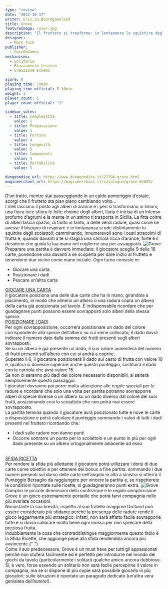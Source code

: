 ```yaml
---
type: "review"
date: "2022-10-17"
writer: Eris.in.Boardgameland
title: Grove
featureImage: cover.jpg
description: "Il frutteto si trasforma: in lontananza lo squittire degli scoiattoli e tante ricette da scoprire"
designer:
  - Mark Tuck
publisher:
  - GateOnGames
mechanisms:
  - Solitario
  - Piazzamento tessere
  - Creazione schemi

score: 8
playing_time: 10min
playing_time_official: 5-10min
weight: 1
player_count: 1
player_count_official: "1"

sidebar_votes:
  - title: Complessità
    value: 1
  - title: Preparazione
    value: 1
  - title: Fortuna
    value: 4
  - title: Longevità
    value: 5
  - title: Componenti
    value: 4
  - title: Portabilità
    value: 5

dungeondice_url: https://www.dungeondice.it/27796-grove.html
magicmerchant_url: https://magicmerchant.it/catalogue/grove-61089/
---
```


<Setting>
  D’un tratto, mentre stai passeggiando in un caldo pomeriggio d’estate, scorgi
  che il frutteto sta pian piano cambiando volto… <br />I meli lasciano il posto
  agli alberi di arance e i peri si trasformano in limoni; una fioca luce sfiora
  le folte chiome degli alberi, l’aria è intrisa di un intenso profumo d’agrumi
  e la mente in un attimo ti trasporta in Sicilia. La fitta coltre di alberi
  lascia spazio, di tanto in tanto, a delle verdi radure, quasi come se avesse
  il bisogno di respirare e in lontananza si ode distintamente lo squittire
  degli scoiattoli; camminando, innumerevoli sono i cesti stracolmi di frutta e,
  quando davanti a te si staglia una carriola ricca d’arance, forte è il
  desiderio che guida la tua mano nel coglierne una per assaggiarla.
</Setting>

<img src="./game1.jpg?t=1" alt="Grove" />

<Rules>
  Preparare una partita è davvero immediato: il giocatore sceglie 9 delle 18
  carte, ponendone una davanti a sé scoperta per dare inizio al frutteto e
  tenendone due vicine come mano iniziale. Ogni turno consiste in:
  <ul>
    <li>Giocare una carta</li>
    <li>Posizionare i dadi</li>
    <li>Pescare un’altra carta</li>
  </ul>
  <u>GIOCARE UNA CARTA</u> <br />
  Il giocatore posiziona una delle due carte che ha in mano, girandola a piacimento,
  in modo che almeno un albero o una radura copra un albero della carta già posizionata
  sul tavolo. È indispensabile ricordare che per guadagnare punti possono essere
  sovrapposti solo alberi della stessa specie.
  <br />
  <u>POSIZIONARE I DADI</u>
  <br />
  Per ogni sovrapposizione, occorrerà posizionare un dado del colore corrispondente
  alla specie dell’albero su cui viene collocato; il dado dovrà indicare il numero
  dato dalla somma dei frutti presenti sugli alberi sovrapposti.
  <br />
  Se su un albero è già presente un dado, il suo valore aumenterà del numero di frutti
  presenti sull’albero con cui si andrà a coprire.
  <br />
  Superato il 6, il giocatore posizionerà il dado sul cesto di frutta con valore
  10 e, qualora si dovesse superare anche questo punteggio, sostituirà il dado con
  la carriola che avrà valore 15.
  <br />
  Se non ci saranno più dadi del colore necessario disponibili, si salterà semplicemente
  questo passaggio.
  <br />
  I giocatori dovranno poi porre molta attenzione alle regole speciali per le radure
  e ricordarsi che solo una volta per partita potranno sovrapporre alberi di specie
  diverse o un albero su un dado diverso dal colore dei suoi frutti, posizionando
  così lo scoiattolo che non potrà mai essere sovrapposto.
  <br />
  La partita termina quando il giocatore avrà posizionato tutte e nove le carte a
  disposizione e potrà calcolare il punteggio sommando i valori di tutti i dadi presenti
  nel frutteto ricordando che:
  <ul>
    <li>I dadi sulle radure non danno punti</li>
    <li>
      Occorre sottrarre un punto per lo scoiattolo e un punto in più per ogni
      dado presente su un albero ortogonalmente adiacente ad esso
    </li>
  </ul>
  <br />
  <u>SFIDA RICETTA</u>
  <br />
  Per rendere la sfida più allettante il giocatore potrà utilizzare i dorsi di
  due carte come obiettivi e per ottenere dei bonus a fine partita: sommando i
  due numeri presenti sul dorso delle carte nell’angolo in alto a sinistra si
  otterrà il Punteggio Bersaglio da raggiungere per vincere la partita e, se
  rispetterete le condizioni riportate sulle ricette, si guadagneranno punti
  extra.
</Rules>

<img src="./game2.jpg?t=1" alt="Grove" />

<Feedback>
  Complici le piccole dimensioni della confezione e le regole semplicissime
  Grove è un gioco estremamente portatile che potrà farvi compagnia nelle più
  svariate occasioni. <br />
  Nonostante la sua brevità, rispetto al suo fratello maggiore <Link to="/reviews/orchard/">
    Orchard
  </Link> può essere considerato più sfidante perché la presenza delle radure rende
  il gioco leggermente più strategico: infatti, non sarà affatto facile sovrapporle
  tutte e si dovrà calibrare molto bene ogni mossa per non sprecare della preziosa
  frutta. <br />
  Indubbiamente la cosa che contraddistingue maggiormente questo titolo è la
  Sfida Ricette, che aggiunge pepe alla sfida rendendola ancora più avvincente.{" "}
  <br />
  Come il suo predecessore, Grove è un must have per tutti gli appassionati perché
  non stuferà facilmente ed è perfetto per introdurre nel mondo dei giochi da tavolo
  (particolarmente i solitari) qualche amico ancora dubbioso. <br />
  Sì, è vero, forse essendo un solitario non sarà facile percepirne il valore in
  compagnia, ma se si dispone di più copie sarà possibile giocarlo in più
  giocatori; sulle istruzioni è riportato un paragrafo dedicato (un’altra vera
  genialata dell’autore!).
</Feedback>
